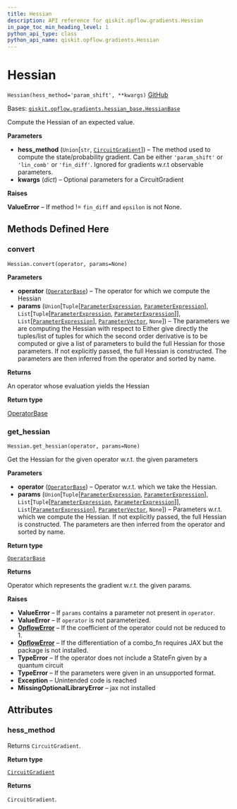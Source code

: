 ```yaml
---
title: Hessian
description: API reference for qiskit.opflow.gradients.Hessian
in_page_toc_min_heading_level: 1
python_api_type: class
python_api_name: qiskit.opflow.gradients.Hessian
---
```


# Hessian

<span id="qiskit.opflow.gradients.Hessian" />

`Hessian(hess_method='param_shift', **kwargs)` [GitHub](https://github.com/qiskit/qiskit/tree/stable/0.22/qiskit/opflow/gradients/hessian.py "view source code")

Bases: [`qiskit.opflow.gradients.hessian_base.HessianBase`](qiskit.opflow.gradients.HessianBase "qiskit.opflow.gradients.hessian_base.HessianBase")

Compute the Hessian of an expected value.

**Parameters**

*   **hess\_method** (`Union`\[`str`, [`CircuitGradient`](qiskit.opflow.gradients.CircuitGradient "qiskit.opflow.gradients.circuit_gradients.circuit_gradient.CircuitGradient")]) – The method used to compute the state/probability gradient. Can be either `'param_shift'` or `'lin_comb'` or `'fin_diff'`. Ignored for gradients w\.r.t observable parameters.
*   **kwargs** (*dict*) – Optional parameters for a CircuitGradient

**Raises**

**ValueError** – If method != `fin_diff` and `epsilon` is not None.

## Methods Defined Here

### convert

<span id="qiskit.opflow.gradients.Hessian.convert" />

`Hessian.convert(operator, params=None)`

**Parameters**

*   **operator** ([`OperatorBase`](qiskit.opflow.OperatorBase "qiskit.opflow.operator_base.OperatorBase")) – The operator for which we compute the Hessian
*   **params** (`Union`\[`Tuple`\[[`ParameterExpression`](qiskit.circuit.ParameterExpression "qiskit.circuit.parameterexpression.ParameterExpression"), [`ParameterExpression`](qiskit.circuit.ParameterExpression "qiskit.circuit.parameterexpression.ParameterExpression")], `List`\[`Tuple`\[[`ParameterExpression`](qiskit.circuit.ParameterExpression "qiskit.circuit.parameterexpression.ParameterExpression"), [`ParameterExpression`](qiskit.circuit.ParameterExpression "qiskit.circuit.parameterexpression.ParameterExpression")]], `List`\[[`ParameterExpression`](qiskit.circuit.ParameterExpression "qiskit.circuit.parameterexpression.ParameterExpression")], [`ParameterVector`](qiskit.circuit.ParameterVector "qiskit.circuit.parametervector.ParameterVector"), `None`]) – The parameters we are computing the Hessian with respect to Either give directly the tuples/list of tuples for which the second order derivative is to be computed or give a list of parameters to build the full Hessian for those parameters. If not explicitly passed, the full Hessian is constructed. The parameters are then inferred from the operator and sorted by name.

**Returns**

An operator whose evaluation yields the Hessian

**Return type**

[OperatorBase](qiskit.opflow.OperatorBase "qiskit.opflow.OperatorBase")

### get\_hessian

<span id="qiskit.opflow.gradients.Hessian.get_hessian" />

`Hessian.get_hessian(operator, params=None)`

Get the Hessian for the given operator w\.r.t. the given parameters

**Parameters**

*   **operator** ([`OperatorBase`](qiskit.opflow.OperatorBase "qiskit.opflow.operator_base.OperatorBase")) – Operator w\.r.t. which we take the Hessian.
*   **params** (`Union`\[`Tuple`\[[`ParameterExpression`](qiskit.circuit.ParameterExpression "qiskit.circuit.parameterexpression.ParameterExpression"), [`ParameterExpression`](qiskit.circuit.ParameterExpression "qiskit.circuit.parameterexpression.ParameterExpression")], `List`\[`Tuple`\[[`ParameterExpression`](qiskit.circuit.ParameterExpression "qiskit.circuit.parameterexpression.ParameterExpression"), [`ParameterExpression`](qiskit.circuit.ParameterExpression "qiskit.circuit.parameterexpression.ParameterExpression")]], `List`\[[`ParameterExpression`](qiskit.circuit.ParameterExpression "qiskit.circuit.parameterexpression.ParameterExpression")], [`ParameterVector`](qiskit.circuit.ParameterVector "qiskit.circuit.parametervector.ParameterVector"), `None`]) – Parameters w\.r.t. which we compute the Hessian. If not explicitly passed, the full Hessian is constructed. The parameters are then inferred from the operator and sorted by name.

**Return type**

[`OperatorBase`](qiskit.opflow.OperatorBase "qiskit.opflow.operator_base.OperatorBase")

**Returns**

Operator which represents the gradient w\.r.t. the given params.

**Raises**

*   **ValueError** – If `params` contains a parameter not present in `operator`.
*   **ValueError** – If `operator` is not parameterized.
*   [**OpflowError**](qiskit.opflow.OpflowError "qiskit.opflow.OpflowError") – If the coefficient of the operator could not be reduced to 1.
*   [**OpflowError**](qiskit.opflow.OpflowError "qiskit.opflow.OpflowError") – If the differentiation of a combo\_fn requires JAX but the package is not installed.
*   **TypeError** – If the operator does not include a StateFn given by a quantum circuit
*   **TypeError** – If the parameters were given in an unsupported format.
*   **Exception** – Unintended code is reached
*   **MissingOptionalLibraryError** – jax not installed

## Attributes

<span id="qiskit.opflow.gradients.Hessian.hess_method" />

### hess\_method

Returns `CircuitGradient`.

**Return type**

[`CircuitGradient`](qiskit.opflow.gradients.CircuitGradient "qiskit.opflow.gradients.circuit_gradients.circuit_gradient.CircuitGradient")

**Returns**

`CircuitGradient`.

